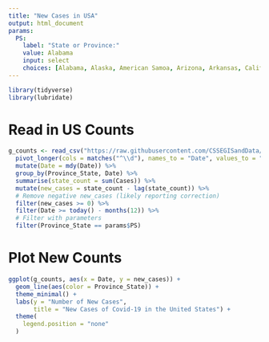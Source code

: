```yaml
---
title: "New Cases in USA"
output: html_document
params:
  PS:
    label: "State or Province:"
    value: Alabama
    input: select
    choices: [Alabama, Alaska, American Samoa, Arizona, Arkansas, California, Colorado, Connecticut, Delaware, Diamond Princess, District of Columbia, Florida, Georgia, Grand Princess, Guam, Hawaii, Idaho, Illinois, Indiana, Iowa, Kansas, Kentucky, Louisiana, Maine, Maryland, Massachusetts, Michigan, Minnesota, Mississippi, Missouri, Montana, Nebraska, Nevada, New Hampshire, New Jersey, New Mexico, New York, North Carolina, North Dakota, Northern Mariana Islands, Ohio, Oklahoma, Oregon, Pennsylvania, Puerto Rico, Rhode Island, South Carolina, South Dakota, Tennessee, Texas, Utah, Vermont, Virgin Islands, Virginia, Washington, West Virginia, Wisconsin, Wyoming]
---
```


```r
library(tidyverse)
library(lubridate)
```

# Read in US Counts

```r
g_counts <- read_csv("https://raw.githubusercontent.com/CSSEGISandData/COVID-19/master/csse_covid_19_data/csse_covid_19_time_series/time_series_covid19_confirmed_US.csv") %>% 
  pivot_longer(cols = matches("^\\d"), names_to = "Date", values_to = "Cases") %>% 
  mutate(Date = mdy(Date)) %>% 
  group_by(Province_State, Date) %>% 
  summarise(state_count = sum(Cases)) %>% 
  mutate(new_cases = state_count - lag(state_count)) %>% 
  # Remove negative new_cases (likely reporting correction)
  filter(new_cases >= 0) %>% 
  filter(Date >= today() - months(12)) %>% 
  # Filter with parameters
  filter(Province_State == params$PS)
```

# Plot New Counts

```r
ggplot(g_counts, aes(x = Date, y = new_cases)) +
  geom_line(aes(color = Province_State)) +
  theme_minimal() +
  labs(y = "Number of New Cases",
       title = "New Cases of Covid-19 in the United States") +
  theme(
    legend.position = "none"
  )
```

